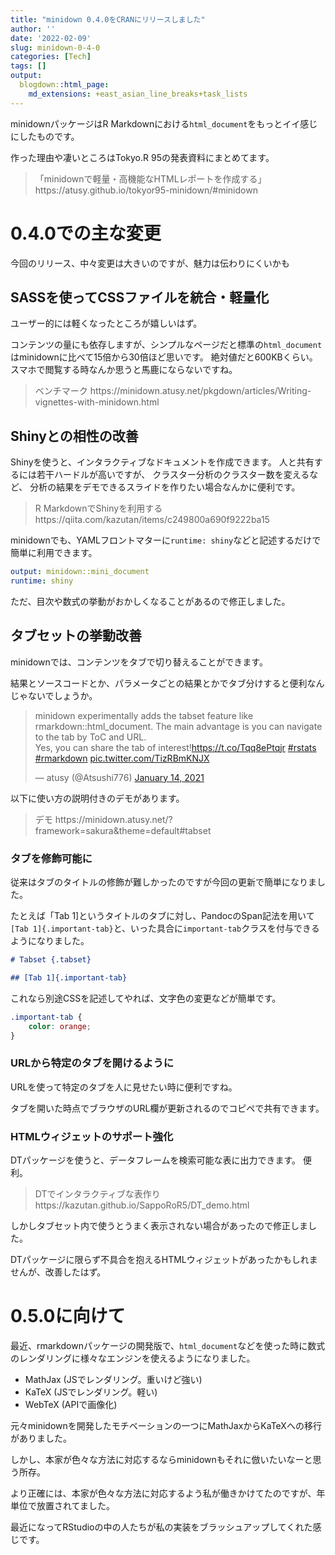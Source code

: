 ```yaml
---
title: "minidown 0.4.0をCRANにリリースしました"
author: ''
date: '2022-02-09'
slug: minidown-0-4-0
categories: [Tech]
tags: []
output:
  blogdown::html_page:
    md_extensions: +east_asian_line_breaks+task_lists
---
```


minidownパッケージはR Markdownにおける`html_document`をもっとイイ感じにしたものです。

作った理由や凄いところはTokyo.R 95の発表資料にまとめてます。

> 「minidownで軽量・高機能なHTMLレポートを作成する」 \
> https://atusy.github.io/tokyor95-minidown/#minidown

# 0.4.0での主な変更

今回のリリース、中々変更は大きいのですが、魅力は伝わりにくいかも

## SASSを使ってCSSファイルを統合・軽量化

ユーザー的には軽くなったところが嬉しいはず。

コンテンツの量にも依存しますが、シンプルなページだと標準の`html_document`はminidownに比べて15倍から30倍ほど思いです。
絶対値だと600KBくらい。
スマホで閲覧する時なんか思うと馬鹿にならないですね。

> ベンチマーク https://minidown.atusy.net/pkgdown/articles/Writing-vignettes-with-minidown.html

## Shinyとの相性の改善

Shinyを使うと、インタラクティブなドキュメントを作成できます。
人と共有するには若干ハードルが高いですが、
クラスター分析のクラスター数を変えるなど、
分析の結果をデモできるスライドを作りたい場合なんかに便利です。

> R MarkdownでShinyを利用する
> https://qiita.com/kazutan/items/c249800a690f9222ba15

minidownでも、YAMLフロントマターに`runtime: shiny`などと記述するだけで簡単に利用できます。

```yaml
output: minidown::mini_document
runtime: shiny
```

ただ、目次や数式の挙動がおかしくなることがあるので修正しました。

## タブセットの挙動改善

minidownでは、コンテンツをタブで切り替えることができます。

結果とソースコードとか、パラメータごとの結果とかでタブ分けすると便利なんじゃないでしょうか。

<blockquote class="twitter-tweet"><p lang="en" dir="ltr">minidown experimentally adds the tabset feature like rmarkdown::html_document. The main advantage is you can navigate to the tab by ToC and URL.<br>Yes, you can share the tab of interest!<a href="https://t.co/Tqq8ePtqjr">https://t.co/Tqq8ePtqjr</a> <a href="https://twitter.com/hashtag/rstats?src=hash&amp;ref_src=twsrc%5Etfw">#rstats</a> <a href="https://twitter.com/hashtag/rmarkdown?src=hash&amp;ref_src=twsrc%5Etfw">#rmarkdown</a> <a href="https://t.co/TizRBmKNJX">pic.twitter.com/TizRBmKNJX</a></p>&mdash; atusy (@Atsushi776) <a href="https://twitter.com/Atsushi776/status/1349511210249588736?ref_src=twsrc%5Etfw">January 14, 2021</a></blockquote> <script async src="https://platform.twitter.com/widgets.js" charset="utf-8"></script>

以下に使い方の説明付きのデモがあります。

> デモ https://minidown.atusy.net/?framework=sakura&theme=default#tabset

### タブを修飾可能に

従来はタブのタイトルの修飾が難しかったのですが今回の更新で簡単になりました。

たとえば「Tab 1]というタイトルのタブに対し、PandocのSpan記法を用いて`[Tab 1]{.important-tab}`と、いった具合に`important-tab`クラスを付与できるようになりました。

````md
# Tabset {.tabset}

## [Tab 1]{.important-tab}
````

これなら別途CSSを記述してやれば、文字色の変更などが簡単です。

```css
.important-tab {
    color: orange;
}
```

### URLから特定のタブを開けるように

URLを使って特定のタブを人に見せたい時に便利ですね。

タブを開いた時点でブラウザのURL欄が更新されるのでコピペで共有できます。

### HTMLウィジェットのサポート強化

DTパッケージを使うと、データフレームを検索可能な表に出力できます。
便利。

> DTでインタラクティブな表作り
> https://kazutan.github.io/SappoRoR5/DT_demo.html

しかしタブセット内で使うとうまく表示されない場合があったので修正しました。

DTパッケージに限らず不具合を抱えるHTMLウィジェットがあったかもしれませんが、改善したはず。

# 0.5.0に向けて

最近、rmarkdownパッケージの開発版で、`html_document`などを使った時に数式のレンダリングに様々なエンジンを使えるようになりました。

- MathJax (JSでレンダリング。重いけど強い)
- KaTeX (JSでレンダリング。軽い)
- WebTeX (APIで画像化)

元々minidownを開発したモチベーションの一つにMathJaxからKaTeXへの移行がありました。

しかし、本家が色々な方法に対応するならminidownもそれに倣いたいなーと思う所存。

より正確には、本家が色々な方法に対応するよう私が働きかけてたのですが、年単位で放置されてました。

最近になってRStudioの中の人たちが私の実装をブラッシュアップしてくれた感じです。

